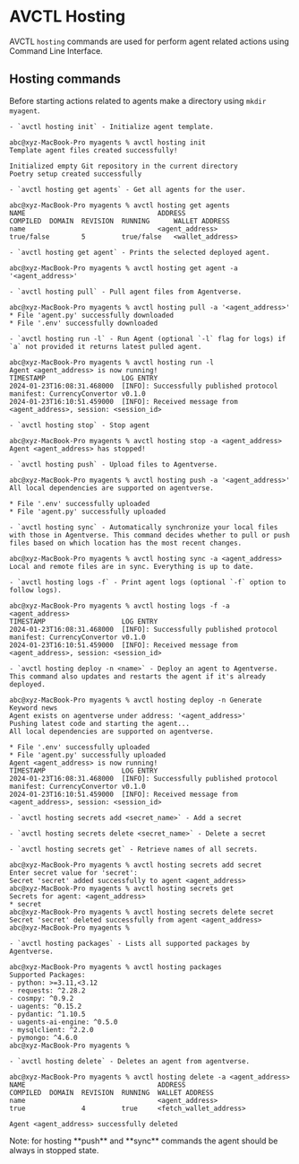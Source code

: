 
# AVCTL Hosting

AVCTL `hosting` commands are used for perform agent related actions using Command Line Interface.

## Hosting commands

Before starting actions related to agents make a directory using `mkdir myagent`.

    - `avctl hosting init` - Initialize agent template.

```
abc@xyz-MacBook-Pro myagents % avctl hosting init
Template agent files created successfully!

Initialized empty Git repository in the current directory
Poetry setup created successfully
```

    - `avctl hosting get agents` - Get all agents for the user.

```
abc@xyz-MacBook-Pro myagents % avctl hosting get agents
NAME                                 ADDRESS                                                            COMPILED  DOMAIN  REVISION  RUNNING      WALLET ADDRESS
name                                 <agent_address>                                                      true/false        5         true/false   <wallet_address>
```

    - `avctl hosting get agent` - Prints the selected deployed agent.

```
abc@xyz-MacBook-Pro myagents % avctl hosting get agent -a '<agent_address>'
```

    - `avctl hosting pull` - Pull agent files from Agentverse.

```
abc@xyz-MacBook-Pro myagents % avctl hosting pull -a '<agent_address>'
* File 'agent.py' successfully downloaded
* File '.env' successfully downloaded
```

    - `avctl hosting run -l` - Run Agent (optional `-l` flag for logs) if `a` not provided it returns latest pulled agent.

```
abc@xyz-MacBook-Pro myagents % avctl hosting run -l                                                                   
Agent <agent_address> is now running!
TIMESTAMP                   LOG ENTRY
2024-01-23T16:08:31.468000  [INFO]: Successfully published protocol manifest: CurrencyConvertor v0.1.0
2024-01-23T16:10:51.459000  [INFO]: Received message from <agent_address>, session: <session_id>
```

    - `avctl hosting stop` - Stop agent

```
abc@xyz-MacBook-Pro myagents % avctl hosting stop -a <agent_address>
Agent <agent_address> has stopped!
```

    - `avctl hosting push` - Upload files to Agentverse.

```
abc@xyz-MacBook-Pro myagents % avctl hosting push -a '<agent_address>'
All local dependencies are supported on agentverse.

* File '.env' successfully uploaded
* File 'agent.py' successfully uploaded
```

    - `avctl hosting sync` - Automatically synchronize your local files with those in Agentverse. This command decides whether to pull or push files based on which location has the most recent changes.

```
abc@xyz-MacBook-Pro myagents % avctl hosting sync -a <agent_address>
Local and remote files are in sync. Everything is up to date.
```

    - `avctl hosting logs -f` - Print agent logs (optional `-f` option to follow logs).

```
abc@xyz-MacBook-Pro myagents % avctl hosting logs -f -a <agent_address>
TIMESTAMP                   LOG ENTRY
2024-01-23T16:08:31.468000  [INFO]: Successfully published protocol manifest: CurrencyConvertor v0.1.0
2024-01-23T16:10:51.459000  [INFO]: Received message from <agent_address>, session: <session_id>
```

    - `avctl hosting deploy -n <name>` - Deploy an agent to Agentverse. This command also updates and restarts the agent if it's already deployed.

```
abc@xyz-MacBook-Pro myagents % avctl hosting deploy -n Generate Keyword news
Agent exists on agentverse under address: '<agent_address>'
Pushing latest code and starting the agent...
All local dependencies are supported on agentverse.

* File '.env' successfully uploaded
* File 'agent.py' successfully uploaded
Agent <agent_address> is now running!
TIMESTAMP                   LOG ENTRY
2024-01-23T16:08:31.468000  [INFO]: Successfully published protocol manifest: CurrencyConvertor v0.1.0
2024-01-23T16:10:51.459000  [INFO]: Received message from <agent_address>, session: <session_id>
```

    - `avctl hosting secrets add <secret_name>` - Add a secret

    - `avctl hosting secrets delete <secret_name>` - Delete a secret

    - `avctl hosting secrets get` - Retrieve names of all secrets.

```
abc@xyz-MacBook-Pro myagents % avctl hosting secrets add secret
Enter secret value for 'secret': 
Secret 'secret' added successfully to agent <agent_address>
abc@xyz-MacBook-Pro myagents % avctl hosting secrets get
Secrets for agent: <agent_address>
* secret
abc@xyz-MacBook-Pro myagents % avctl hosting secrets delete secret
Secret 'secret' deleted successfully from agent <agent_address>
abc@xyz-MacBook-Pro myagents % 
```

    - `avctl hosting packages` - Lists all supported packages by Agentverse.

```
abc@xyz-MacBook-Pro myagents % avctl hosting packages
Supported Packages:
- python: >=3.11,<3.12
- requests: ^2.28.2
- cosmpy: ^0.9.2
- uagents: ^0.15.2
- pydantic: ^1.10.5
- uagents-ai-engine: ^0.5.0
- mysqlclient: ^2.2.0
- pymongo: ^4.6.0
abc@xyz-MacBook-Pro myagents % 
```

    - `avctl hosting delete` - Deletes an agent from agentverse.

```
abc@xyz-MacBook-Pro myagents % avctl hosting delete -a <agent_address>
NAME                                 ADDRESS                                                            COMPILED  DOMAIN  REVISION  RUNNING  WALLET ADDRESS
name                                 <agent_address>                                                    true              4         true     <fetch_wallet_address>

Agent <agent_address> successfully deleted
```

<Callout type="info" emoji="ℹ️">
    Note: for hosting **push** and **sync** commands the agent should be always in stopped state.
</Callout>
